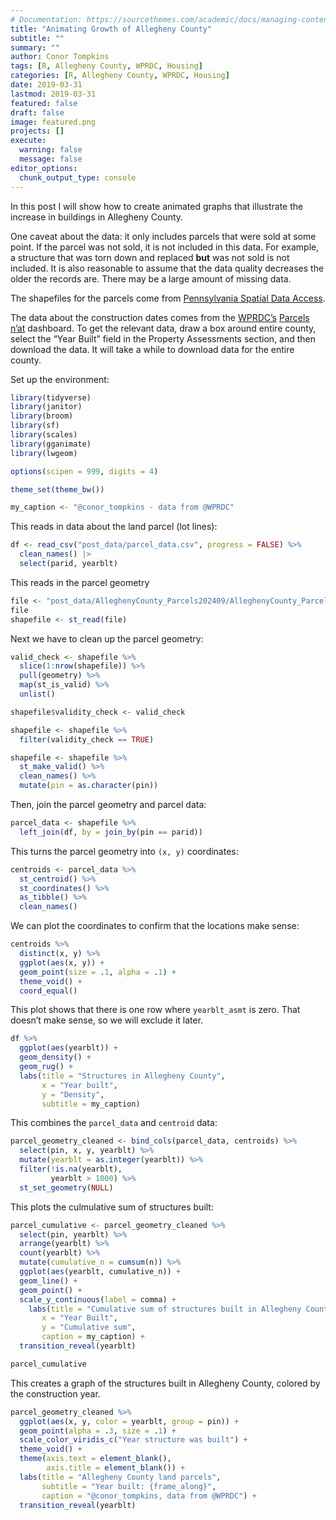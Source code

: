 ```yaml
---
# Documentation: https://sourcethemes.com/academic/docs/managing-content/
title: "Animating Growth of Allegheny County"
subtitle: ""
summary: ""
author: Conor Tompkins
tags: [R, Allegheny County, WPRDC, Housing]
categories: [R, Allegheny County, WPRDC, Housing]
date: 2019-03-31
lastmod: 2019-03-31
featured: false
draft: false
image: featured.png
projects: []
execute:
  warning: false
  message: false
editor_options: 
  chunk_output_type: console
---
```


In this post I will show how to create animated graphs that illustrate the increase in buildings in Allegheny County.

One caveat about the data: it only includes parcels that were sold at some point. If the parcel was not sold, it is not included in this data. For example, a structure that was torn down and replaced **but** was not sold is not included. It is also reasonable to assume that the data quality decreases the older the records are. There may be a large amount of missing data.

The shapefiles for the parcels come from [Pennsylvania Spatial Data Access](http://www.pasda.psu.edu/uci/DataSummary.aspx?dataset=1214).

The data about the construction dates comes from the [WPRDC's](http://www.wprdc.org/) [Parcels n'at](http://tools.wprdc.org/parcels-n-at/#) dashboard. To get the relevant data, draw a box around entire county, select the "Year Built" field in the Property Assessments section, and then download the data. It will take a while to download data for the entire county.

Set up the environment:

```r
library(tidyverse)
library(janitor)
library(broom)
library(sf)
library(scales)
library(gganimate)
library(lwgeom)

options(scipen = 999, digits = 4)

theme_set(theme_bw())

my_caption <- "@conor_tompkins - data from @WPRDC"
```

This reads in data about the land parcel (lot lines):

```r
df <- read_csv("post_data/parcel_data.csv", progress = FALSE) %>% 
  clean_names() |> 
  select(parid, yearblt)
```

This reads in the parcel geometry

```r
file <- "post_data/AlleghenyCounty_Parcels202409/AlleghenyCounty_Parcels202409.shp"
file
shapefile <- st_read(file)
```

Next we have to clean up the parcel geometry:

```r
valid_check <- shapefile %>% 
  slice(1:nrow(shapefile)) %>% 
  pull(geometry) %>% 
  map(st_is_valid) %>% 
  unlist()

shapefile$validity_check <- valid_check

shapefile <- shapefile %>% 
  filter(validity_check == TRUE)
```

```r
shapefile <- shapefile %>% 
  st_make_valid() %>% 
  clean_names() %>% 
  mutate(pin = as.character(pin))
```

Then, join the parcel geometry and parcel data:

```r
parcel_data <- shapefile %>% 
  left_join(df, by = join_by(pin == parid))
```

This turns the parcel geometry into `(x, y)` coordinates:

```r
centroids <- parcel_data %>% 
  st_centroid() %>% 
  st_coordinates() %>% 
  as_tibble() %>% 
  clean_names()
```

We can plot the coordinates to confirm that the locations make sense:

```r
centroids %>% 
  distinct(x, y) %>% 
  ggplot(aes(x, y)) +
  geom_point(size = .1, alpha = .1) +
  theme_void() +
  coord_equal()
```

This plot shows that there is one row where `yearblt_asmt` is zero. That doesn't make sense, so we will exclude it later.

```r
df %>% 
  ggplot(aes(yearblt)) +
  geom_density() +
  geom_rug() +
  labs(title = "Structures in Allegheny County",
       x = "Year built",
       y = "Density",
       subtitle = my_caption)
```

This combines the `parcel_data` and `centroid` data:

```r
parcel_geometry_cleaned <- bind_cols(parcel_data, centroids) %>% 
  select(pin, x, y, yearblt) %>%
  mutate(yearblt = as.integer(yearblt)) %>% 
  filter(!is.na(yearblt),
         yearblt > 1000) %>% 
  st_set_geometry(NULL)
```

This plots the culmulative sum of structures built:

```r
parcel_cumulative <- parcel_geometry_cleaned %>% 
  select(pin, yearblt) %>% 
  arrange(yearblt) %>% 
  count(yearblt) %>% 
  mutate(cumulative_n = cumsum(n)) %>% 
  ggplot(aes(yearblt, cumulative_n)) +
  geom_line() +
  geom_point() +
  scale_y_continuous(label = comma) +
    labs(title = "Cumulative sum of structures built in Allegheny County",
       x = "Year Built",
       y = "Cumulative sum",
       caption = my_caption) +
  transition_reveal(yearblt)

parcel_cumulative
```

This creates a graph of the structures built in Allegheny County, colored by the construction year.

```r
parcel_geometry_cleaned %>% 
  ggplot(aes(x, y, color = yearblt, group = pin)) +
  geom_point(alpha = .3, size = .1) +
  scale_color_viridis_c("Year structure was built") +
  theme_void() +
  theme(axis.text = element_blank(),
        axis.title = element_blank()) +
  labs(title = "Allegheny County land parcels",
       subtitle = "Year built: {frame_along}",
       caption = "@conor_tompkins, data from @WPRDC") +
  transition_reveal(yearblt)
```
